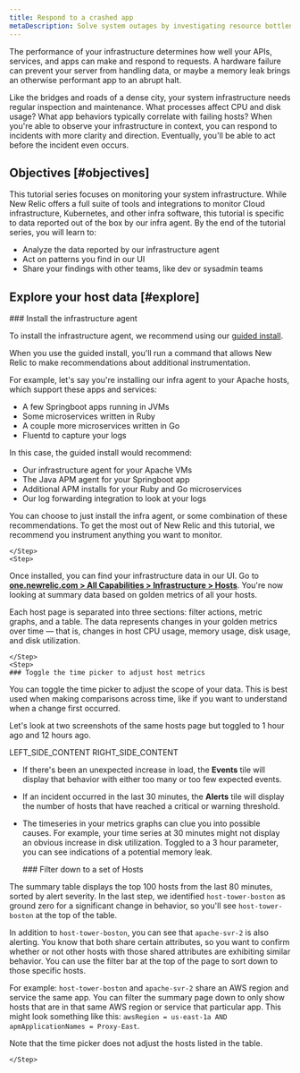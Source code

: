 ```yaml
---
title: Respond to a crashed app
metaDescription: Solve system outages by investigating resource bottlenecks across your system infrastructure. 
---
```



The performance of your infrastructure determines how well your APIs, services, and apps can make and respond to requests. A hardware failure can prevent your server from handling data, or maybe a memory leak brings an otherwise performant app to an abrupt halt. 

Like the bridges and roads of a dense city, your system infrastructure needs regular inspection and maintenance. What processes affect CPU and disk usage? What app behaviors typically correlate with failing hosts? When you're able to observe your infrastructure in context, you can respond to incidents with more clarity and direction. Eventually, you'll be able to act before the incident even occurs.  

## Objectives [#objectives]

This tutorial series focuses on monitoring your system infrastructure. While New Relic offers a full suite of tools and integrations to monitor Cloud infrastructure, Kubernetes, and other infra software, this tutorial is specific to data reported out of the box by our infra agent. By the end of the tutorial series, you will learn to:

* Analyze the data reported by our infrastructure agent
* Act on patterns you find in our UI
* Share your findings with other teams, like dev or sysadmin teams

## Explore your host data [#explore]

<Steps>
    <Step>
    ### Install the infrastructure agent 

To install the infrastructure agent, we recommend using our [guided install](https://one.newrelic.com/nr1-core?state=a36f15a1-c5ce-528c-2ec2-8bcaacc40c03). 

When you use the guided install, you'll run a command that allows New Relic to make recommendations about additional instrumentation.

For example, let's say you're installing our infra agent to your Apache hosts, which support these apps and services:

* A few Springboot apps running in JVMs
* Some microservices written in Ruby
* A couple more microservices written in Go
* Fluentd to capture your logs

In this case, the guided install would recommend:

* Our infrastructure agent for your Apache VMs
* The Java APM agent for your Springboot app
* Additional APM installs for your Ruby and Go microservices
* Our log forwarding integration to look at your logs 

You can choose to just install the infra agent, or some combination of these recommendations. To get the most out of New Relic and this tutorial, we recommend you instrument anything you want to monitor.
        
    </Step>
    <Step>

Once installed, you can find your infrastructure data in our UI. Go to **[one.newrelic.com > All Capabilities > Infrastructure > Hosts](https://one.newrelic.com/infra/infrastructure/hosts)**. You're now looking at summary data based on golden metrics of all your hosts. 

Each host page is separated into three sections: filter actions, metric graphs, and a table. The data represents changes in your golden metrics over time — that is, changes in host CPU usage, memory usage, disk usage, and disk utilization. 

    </Step>
    <Step>
    ### Toggle the time picker to adjust host metrics

You can toggle the time picker to adjust the scope of your data. This is best used when making comparisons across time, like if you want to understand when a change first occurred. 

Let's look at two screenshots of the same hosts page but toggled to 1 hour ago and 12 hours ago.

<SideBySide>
    <Side>
        LEFT_SIDE_CONTENT
    </Side>
    <Side>
        RIGHT_SIDE_CONTENT
    </Side>
</SideBySide>

* If there's been an unexpected increase in load, the **Events** tile will display that behavior with either too many or too few expected events.    
* If an incident occurred in the last 30 minutes, the **Alerts** tile will display the number of hosts that have reached a critical or warning threshold.
* The timeseries in your metrics graphs can clue you into possible causes. For example, your time series at 30 minutes might not display an obvious increase in disk utilization. Toggled to a 3 hour parameter, you can see indications of a potential memory leak. 

    </Step>
    <Step>
        ### Filter down to a set of Hosts

The summary table displays the top 100 hosts from the last 80 minutes, sorted by alert severity. In the last step, we identified `host-tower-boston` as ground zero for a significant change in behavior, so you'll see `host-tower-boston` at the top of the table. 

In addition to `host-tower-boston`, you can see that `apache-svr-2` is also alerting. You know that both share certain attributes, so you want to confirm whether or not other hosts with those shared attributes are exhibiting similar behavior. You can use the filter bar at the top of the page to sort down to those specific hosts. 

For example: `host-tower-boston` and `apache-svr-2` share an AWS region and service the same app. You can filter the summary page down to only show hosts that are in that same AWS region or service that particular app. This might look something like this: `awsRegion = us-east-1a AND apmApplicationNames = Proxy-East`. 

Note that the time picker does not adjust the hosts listed in the table.

    </Step>
</Steps>
<UserJourneyControls
    nextStep={{path: "/docs/tutorial-infrastructure-monitoring/find-failing-hosts/", title: "Next Step", body: "Filter down to locate failing hosts"}}
/>